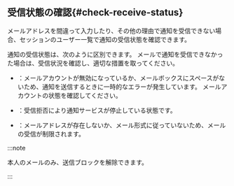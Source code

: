 ## 受信状態の確認{#check-receive-status}

メールアドレスを間違って入力したり、その他の理由で通知を受信できない場合、<Cmdname sid="alert_receive_settings_by_member" className="uitext" />セッションのユーザー一覧で通知の受信状態を確認できます。

<ImgLang img="event-check-receive-status.png" />

通知の受信状態は、次のように区別できます。 メールで通知を受信できなかった場合は、受信状況を確認し、適切な措置を取ってください。

- <Cmdname sid="bounce_transient" className="uitext" />：メールアカウントが無効になっているか、メールボックスにスペースがないため、通知を送信するときに一時的なエラーが発生しています。 メールアカウントの状態を確認してください。

- <Cmdname sid="bounce_unsubscribe" className="uitext" />：受信拒否により通知サービスが停止している状態です。

- <Cmdname sid="bounce_permanent" className="uitext" />：メールアドレスが存在しないか、メール形式に従っていないため、メールの受信が制限されます。

:::note

本人のメールのみ、送信ブロックを解除できます。

:::
